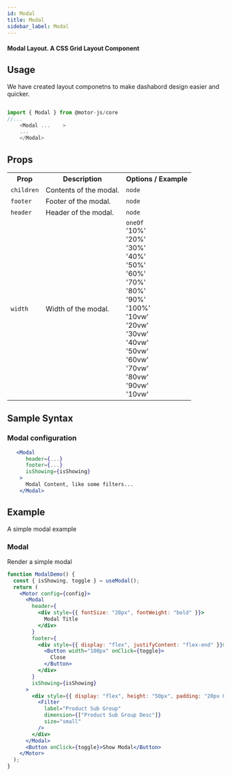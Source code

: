 ```yaml
---
id: Modal
title: Modal
sidebar_label: Modal
---
```


#### Modal Layout. A CSS Grid Layout Component

## Usage

We have created layout componetns to make dashabord design easier and quicker.

```javascript

import { Modal } from @motor-js/core
//...
    <Modal ...    >
    ...
    </Modal>

```

## Props

<table>
  <tr>
    <th>Prop</th>
    <th>Description</th>
    <th>Options / Example</th>
  </tr>
  <tr>
    <td>
      <code>children</code>
    </td>
    <td>Contents of the modal.</td>
    <td>
      <code>node</code> <br />
    </td>
  </tr>
  <tr>
    <td>
      <code>footer</code>
    </td>
    <td>Footer of the modal.</td>
    <td>
      <code>node</code> <br />
    </td>
  </tr>
  <tr>
    <td>
      <code>header</code>
    </td>
    <td>Header of the modal.</td>
    <td>
      <code>node</code> <br />
    </td>
  </tr>
  <tr>
    <td>
      <code>width</code>
    </td>
    <td>Width of the modal.</td>
    <td>
      <code>oneOf</code> <br />
      '10%' <br /> '20%' <br />
      '30%' <br />
      '40%' <br />
      '50%' <br />
      '60%' <br />
      '70%' <br />
      '80%' <br />
      '90%' <br />
      '100%' <br />
      '10vw' <br />
      '20vw' <br />
      '30vw' <br />
      '40vw' <br />
      '50vw' <br />
      '60vw' <br />
      '70vw' <br />
      '80vw' <br />
      '90vw' <br />
      '10vw' <br />
    </td>
  </tr>
</table>

## Sample Syntax

### Modal configuration

```jsx {11}
   <Modal
      header={...}
      footer={...}
      isShowing={isShowing}
    >
      Modal Content, like some filters...
    </Modal>
```

## Example

A simple modal example

### Modal

Render a simple modal

```jsx live
function ModalDemo() {
  const { isShowing, toggle } = useModal();
  return (
    <Motor config={config}>
      <Modal
        header={
          <div style={{ fontSize: "20px", fontWeight: "bold" }}>
            Modal Title
          </div>
        }
        footer={
          <div style={{ display: "flex", justifyContent: "flex-end" }}>
            <Button width="100px" onClick={toggle}>
              Close
            </Button>
          </div>
        }
        isShowing={isShowing}
      >
        <div style={{ display: "flex", height: "50px", padding: "20px 0px" }}>
          <Filter
            label="Product Sub Group"
            dimension={["Product Sub Group Desc"]}
            size="small"
          />
        </div>
      </Modal>
      <Button onClick={toggle}>Show Modal</Button>
    </Motor>
  );
}
```
